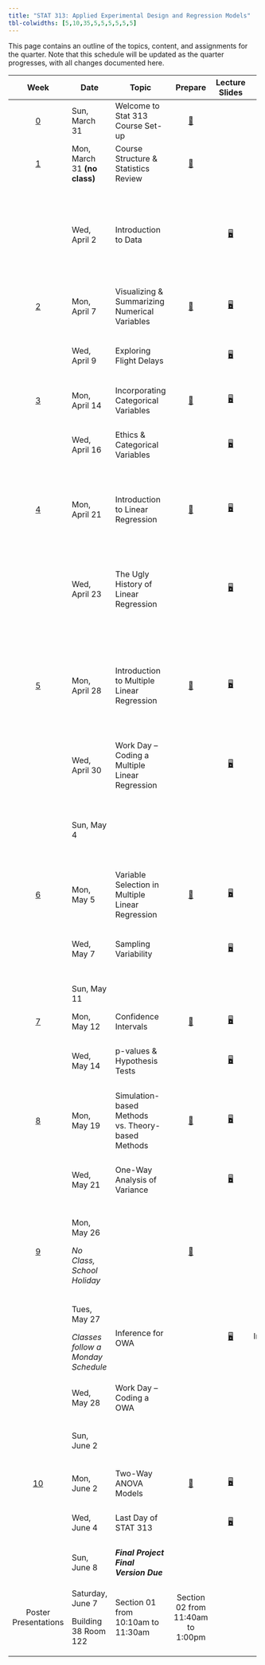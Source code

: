 ```yaml
---
title: "STAT 313: Applied Experimental Design and Regression Models"
tbl-colwidths: [5,10,35,5,5,5,5,5,5]
---
```


This page contains an outline of the topics, content, and assignments for the quarter. Note that this schedule will be updated as the quarter progresses, with all changes documented here.

::: column-screen-inset-right
+-------------------------+------------------------------------+---------------------------------------------------+----------------------------------------------+----------------------------------------------------------------+-------------------------------------------------------------------------------------------------------------------+--------------------------------------------------------------------------------------------------------------------------------------+----------------------------------------------------------------------------------------------------------------------------------+-------------------------------------------------------------------------------------------------------------------------------------------------------+
| Week                    | Date                               | Topic                                             | Prepare                                      | Lecture Slides                                                 | Activity                                                                                                          | Lab                                                                                                                                  | Critique                                                                                                                         | Project                                                                                                                                               |
+:=======================:+====================================+===================================================+:============================================:+:==============================================================:+:=================================================================================================================:+:====================================================================================================================================:+:================================================================================================================================:+:=====================================================================================================================================================:+
| [0](weeks/week-0.qmd)   | Sun, March 31                      | Welcome to Stat 313 Course Set-up                 | [📖](weeks/week-0.qmd "Course Set-up")       |                                                                |                                                                                                                   |                                                                                                                                      |                                                                                                                                  |                                                                                                                                                       |
+-------------------------+------------------------------------+---------------------------------------------------+----------------------------------------------+----------------------------------------------------------------+-------------------------------------------------------------------------------------------------------------------+--------------------------------------------------------------------------------------------------------------------------------------+----------------------------------------------------------------------------------------------------------------------------------+-------------------------------------------------------------------------------------------------------------------------------------------------------+
| [1](weeks/week-1.qmd)   | Mon, March 31 **(no class)**       | Course Structure & Statistics Review              | [📖](weeks/week-1.qmd "Week 1 Coursework")   |                                                                |                                                                                                                   |                                                                                                                                      |                                                                                                                                  |                                                                                                                                                       |
+-------------------------+------------------------------------+---------------------------------------------------+----------------------------------------------+----------------------------------------------------------------+-------------------------------------------------------------------------------------------------------------------+--------------------------------------------------------------------------------------------------------------------------------------+----------------------------------------------------------------------------------------------------------------------------------+-------------------------------------------------------------------------------------------------------------------------------------------------------+
|                         | Wed, April 2                       | Introduction to Data                              |                                              | [🖥](slides/week1-day1-alt.qmd "Week 1 Review Lecture Slides")  | [🎥](https://www.youtube.com/watch?v=_f3latmOhew "Video on How to Work in Quarto")                                | [💻](labs/lab-1.qmd "Lab 1") </br> Due April 7 </br> [Lab 1 Feedback](labs/grading-guides/lab-1-grading-guide.qmd "Lab 1 Feedback")  |                                                                                                                                  |                                                                                                                                                       |
|                         |                                    |                                                   |                                              |                                                                |                                                                                                                   |                                                                                                                                      |                                                                                                                                  |                                                                                                                                                       |
|                         |                                    |                                                   |                                              |                                                                | [📋](activity/week-1-quarto.qmd "Links to video, textbook, and tutorial resources")                               | [Lab 1 Solutions](/labs/grading-guides/lab-1-solutions.qmd "Lab 1 Solutions")                                                        |                                                                                                                                  |                                                                                                                                                       |
+-------------------------+------------------------------------+---------------------------------------------------+----------------------------------------------+----------------------------------------------------------------+-------------------------------------------------------------------------------------------------------------------+--------------------------------------------------------------------------------------------------------------------------------------+----------------------------------------------------------------------------------------------------------------------------------+-------------------------------------------------------------------------------------------------------------------------------------------------------+
| [2](weeks/week-2.qmd)   | Mon, April 7                       | Visualizing & Summarizing Numerical Variables     | [📖](weeks/week-2.qmd "Week 2 Coursework")   | [🖥](slides/week2-day1.qmd "Week 2 Review Lecture Slides")      | [📋](https://bit.ly/week-2-code-along "Code Along Activity")                                                      |                                                                                                                                      |                                                                                                                                  |                                                                                                                                                       |
+-------------------------+------------------------------------+---------------------------------------------------+----------------------------------------------+----------------------------------------------------------------+-------------------------------------------------------------------------------------------------------------------+--------------------------------------------------------------------------------------------------------------------------------------+----------------------------------------------------------------------------------------------------------------------------------+-------------------------------------------------------------------------------------------------------------------------------------------------------+
|                         | Wed, April 9                       | Exploring Flight Delays                           |                                              | [🖥](slides/week2-day2.qmd "Week 2 Lab Warm-up Lecture Slides") |                                                                                                                   | [💻](labs/lab-2.qmd "Lab 2") </br> Due April 14 </br> [Lab 2 Feedback](labs/grading-guides/lab-2-grading-guide.qmd "Lab 2 Feedback") |                                                                                                                                  |                                                                                                                                                       |
+-------------------------+------------------------------------+---------------------------------------------------+----------------------------------------------+----------------------------------------------------------------+-------------------------------------------------------------------------------------------------------------------+--------------------------------------------------------------------------------------------------------------------------------------+----------------------------------------------------------------------------------------------------------------------------------+-------------------------------------------------------------------------------------------------------------------------------------------------------+
| [3](weeks/week-3.qmd)   | Mon, April 14                      | Incorporating Categorical Variables               | [📖](weeks/week-3.qmd "Week 3 Courswork")    | [🖥](slides/week3-day1.qmd "Week 3 Review Lecture Slides")      |                                                                                                                   |                                                                                                                                      |                                                                                                                                  |                                                                                                                                                       |
+-------------------------+------------------------------------+---------------------------------------------------+----------------------------------------------+----------------------------------------------------------------+-------------------------------------------------------------------------------------------------------------------+--------------------------------------------------------------------------------------------------------------------------------------+----------------------------------------------------------------------------------------------------------------------------------+-------------------------------------------------------------------------------------------------------------------------------------------------------+
|                         | Wed, April 16                      | Ethics & Categorical Variables                    |                                              | [🖥](slides/week3-day2.qmd "Week 3 Review Lab Slides")          |                                                                                                                   | [💻](labs/lab-3.qmd "Lab 3") </br> Due April 21 </br> [Lab 3 Feedback](labs/grading-guides/lab-3-grading-guide.qmd "Lab 3 Feedback") | [✍](critique/critique-1.qmd "Statistical Critique 1")[Statistical Critique 1](/critique/critique-1.qmd "Statistical Critique 1") | [📖 Reading a Research Paper Pt. 1](/project/reading-research-paper-pt-1.qmd "📖 Reading a Research Paper Pt. 1")                                     |
+-------------------------+------------------------------------+---------------------------------------------------+----------------------------------------------+----------------------------------------------------------------+-------------------------------------------------------------------------------------------------------------------+--------------------------------------------------------------------------------------------------------------------------------------+----------------------------------------------------------------------------------------------------------------------------------+-------------------------------------------------------------------------------------------------------------------------------------------------------+
| [4](weeks/week-4.qmd)   | Mon, April 21                      | Introduction to Linear Regression                 | [📖](weeks/week-4.qmd "Week 4 Coursework")   | [🖥](slides/week4-day1.qmd "Week 4 Review Lecture Slides")      |                                                                                                                   |                                                                                                                                      | Statistical Critique 1 Due\                                                                                                      | Reading a Research Paper Pt. 1 Due                                                                                                                    |
|                         |                                    |                                                   |                                              |                                                                |                                                                                                                   |                                                                                                                                      | </br> [Statistical Critique 1 Feedback](critique/grading-guides/critique-1-grading.qmd "Statistical Critique 1 Feedback")        |                                                                                                                                                       |
+-------------------------+------------------------------------+---------------------------------------------------+----------------------------------------------+----------------------------------------------------------------+-------------------------------------------------------------------------------------------------------------------+--------------------------------------------------------------------------------------------------------------------------------------+----------------------------------------------------------------------------------------------------------------------------------+-------------------------------------------------------------------------------------------------------------------------------------------------------+
|                         | Wed, April 23                      | The Ugly History of Linear Regression             |                                              | [🖥](slides/week4-day2.qmd "Week 4 Review Lab Slides")          |                                                                                                                   | [💻](labs/lab-4.qmd "Lab 4") </br> Due April 28 </br> [Lab 4 Feedback](labs/grading-guides/lab-4-grading-guide.qmd "Lab 4 Feedback") |                                                                                                                                  | [📁 Midterm Project Proposal](project/midterm-project/midterm-proposal-313.qmd "Midterm Project Proposal")                                            |
|                         |                                    |                                                   |                                              |                                                                |                                                                                                                   |                                                                                                                                      |                                                                                                                                  |                                                                                                                                                       |
|                         |                                    |                                                   |                                              |                                                                |                                                                                                                   |                                                                                                                                      |                                                                                                                                  | [📖 Reading a Research Paper Pt. 2](/project/reading-research-paper-pt-2.qmd "📖 Reading a Research Paper Pt. 2")                                     |
+-------------------------+------------------------------------+---------------------------------------------------+----------------------------------------------+----------------------------------------------------------------+-------------------------------------------------------------------------------------------------------------------+--------------------------------------------------------------------------------------------------------------------------------------+----------------------------------------------------------------------------------------------------------------------------------+-------------------------------------------------------------------------------------------------------------------------------------------------------+
| [5](weeks/week-5.qmd)   | Mon, April 28                      | Introduction to Multiple Linear Regression        | [📖](weeks/week-5.qmd "Week 5 Coursework")   | [🖥](slides/week5-day1.qmd "Week 5 Review Lecture Slides")      | [📋](activity/week-5-sample-selection.qmd "Sample Selection & Scope of Inference Activity")                       |                                                                                                                                      |                                                                                                                                  | Midterm Project Proposal Due                                                                                                                          |
|                         |                                    |                                                   |                                              |                                                                |                                                                                                                   |                                                                                                                                      |                                                                                                                                  |                                                                                                                                                       |
|                         |                                    |                                                   |                                              |                                                                |                                                                                                                   |                                                                                                                                      |                                                                                                                                  | Reading a Research Paper Pt. 2 Due                                                                                                                    |
+-------------------------+------------------------------------+---------------------------------------------------+----------------------------------------------+----------------------------------------------------------------+-------------------------------------------------------------------------------------------------------------------+--------------------------------------------------------------------------------------------------------------------------------------+----------------------------------------------------------------------------------------------------------------------------------+-------------------------------------------------------------------------------------------------------------------------------------------------------+
|                         | Wed, April 30                      | Work Day -- Coding a Multiple Linear Regression   |                                              | [🖥](slides/week5-day2.qmd "Midterm Project Warm-up Slides")    | [📋](activity/week-5-model-justification.qmd "Model Justification Critique")                                      |                                                                                                                                      |                                                                                                                                  | [Midterm Project Instructions](/project/midterm-project/midterm-project-directions.qmd "Midterm Project Instructions")                                |
+-------------------------+------------------------------------+---------------------------------------------------+----------------------------------------------+----------------------------------------------------------------+-------------------------------------------------------------------------------------------------------------------+--------------------------------------------------------------------------------------------------------------------------------------+----------------------------------------------------------------------------------------------------------------------------------+-------------------------------------------------------------------------------------------------------------------------------------------------------+
|                         | Sun, May 4                         |                                                   |                                              |                                                                |                                                                                                                   |                                                                                                                                      |                                                                                                                                  | Midterm Project First Draft Due                                                                                                                       |
|                         |                                    |                                                   |                                              |                                                                |                                                                                                                   |                                                                                                                                      |                                                                                                                                  |                                                                                                                                                       |
|                         |                                    |                                                   |                                              |                                                                |                                                                                                                   |                                                                                                                                      |                                                                                                                                  | [Grading Rubric](/project/midterm-project/midterm-project-grading-rubric.qmd "Grading Rubric")                                                        |
+-------------------------+------------------------------------+---------------------------------------------------+----------------------------------------------+----------------------------------------------------------------+-------------------------------------------------------------------------------------------------------------------+--------------------------------------------------------------------------------------------------------------------------------------+----------------------------------------------------------------------------------------------------------------------------------+-------------------------------------------------------------------------------------------------------------------------------------------------------+
| [6](weeks/week-6.qmd)   | Mon, May 5                         | Variable Selection in Multiple Linear Regression  | [📖](weeks/week-6.qmd "Week 6 Coursework")   | [🖥](slides/week6-day1.qmd "Week 6 Review Lecture Slides")      | [📋](activity/week-6-model-selection.qmd "Model Selection Activity")                                              |                                                                                                                                      |                                                                                                                                  |                                                                                                                                                       |
+-------------------------+------------------------------------+---------------------------------------------------+----------------------------------------------+----------------------------------------------------------------+-------------------------------------------------------------------------------------------------------------------+--------------------------------------------------------------------------------------------------------------------------------------+----------------------------------------------------------------------------------------------------------------------------------+-------------------------------------------------------------------------------------------------------------------------------------------------------+
|                         | Wed, May 7                         | Sampling Variability                              |                                              | [🖥](slides/week6-day2.qmd "Week 6 Review Lecture Slides")      | [📋](activity/week-7-sampling-activity.qmd "Exploring Sampling Concepts")                                         | [💻](labs/lab-6.qmd "Lab 6") </br> Due May 12 </br> [Lab 6 Feedback](labs/grading-guides/lab-6-grading-guide.qmd "Lab 6 Feedback")   |                                                                                                                                  |                                                                                                                                                       |
+-------------------------+------------------------------------+---------------------------------------------------+----------------------------------------------+----------------------------------------------------------------+-------------------------------------------------------------------------------------------------------------------+--------------------------------------------------------------------------------------------------------------------------------------+----------------------------------------------------------------------------------------------------------------------------------+-------------------------------------------------------------------------------------------------------------------------------------------------------+
|                         | Sun, May 11                        |                                                   |                                              |                                                                |                                                                                                                   |                                                                                                                                      |                                                                                                                                  | Midterm Project Final Version Due                                                                                                                     |
+-------------------------+------------------------------------+---------------------------------------------------+----------------------------------------------+----------------------------------------------------------------+-------------------------------------------------------------------------------------------------------------------+--------------------------------------------------------------------------------------------------------------------------------------+----------------------------------------------------------------------------------------------------------------------------------+-------------------------------------------------------------------------------------------------------------------------------------------------------+
| [7](weeks/week-7.qmd)   | Mon, May 12                        | Confidence Intervals                              | [📖](weeks/week-7.qmd "Week 7 Coursework")   | [🖥](slides/week7-day2.qmd "Week 7 Lab Review Slides")          |                                                                                                                   |                                                                                                                                      |                                                                                                                                  |                                                                                                                                                       |
+-------------------------+------------------------------------+---------------------------------------------------+----------------------------------------------+----------------------------------------------------------------+-------------------------------------------------------------------------------------------------------------------+--------------------------------------------------------------------------------------------------------------------------------------+----------------------------------------------------------------------------------------------------------------------------------+-------------------------------------------------------------------------------------------------------------------------------------------------------+
|                         | Wed, May 14                        | p-values & Hypothesis Tests                       |                                              | [🖥](slides/week8-day1.qmd "Week 8 Review Lecture Slides")      | [📋](activity/week-8-grade-check.qmd "Grade Check-in")                                                            | [💻](labs/lab-7.qmd "Lab 7") </br> Due May 19 </br> [Lab 7 Feedback](labs/grading-guides/lab-7-grading-guide.qmd "Lab 7 Feedback")   | [✍ Statistical Critique 2](/critique/critique-2.qmd)                                                                             |                                                                                                                                                       |
+-------------------------+------------------------------------+---------------------------------------------------+----------------------------------------------+----------------------------------------------------------------+-------------------------------------------------------------------------------------------------------------------+--------------------------------------------------------------------------------------------------------------------------------------+----------------------------------------------------------------------------------------------------------------------------------+-------------------------------------------------------------------------------------------------------------------------------------------------------+
| [8](weeks/week-8.qmd)   | Mon, May 19                        | Simulation-based Methods vs. Theory-based Methods | [📖](weeks/week-8.qmd "Week 8 Coursework")   | [🖥](slides/week8-day2.qmd "Week 8 Lab Review Slides")          |                                                                                                                   |                                                                                                                                      | [✍](critique/critique-2.qmd "Statistical Critique 2")Statistical Critique 2 Due                                                  |                                                                                                                                                       |
+-------------------------+------------------------------------+---------------------------------------------------+----------------------------------------------+----------------------------------------------------------------+-------------------------------------------------------------------------------------------------------------------+--------------------------------------------------------------------------------------------------------------------------------------+----------------------------------------------------------------------------------------------------------------------------------+-------------------------------------------------------------------------------------------------------------------------------------------------------+
|                         | Wed, May 21                        | One-Way Analysis of Variance                      |                                              | [🖥](slides/week9-day1.qmd "One-way ANOVA Review")              |                                                                                                                   | [💻](labs/lab-8.qmd "Lab 8") </br> Due May 26 </br> [Lab 8 Feedback](labs/grading-guides/lab-8-grading-guide.qmd "Lab 8 Feedback")   |                                                                                                                                  |                                                                                                                                                       |
+-------------------------+------------------------------------+---------------------------------------------------+----------------------------------------------+----------------------------------------------------------------+-------------------------------------------------------------------------------------------------------------------+--------------------------------------------------------------------------------------------------------------------------------------+----------------------------------------------------------------------------------------------------------------------------------+-------------------------------------------------------------------------------------------------------------------------------------------------------+
| [9](weeks/week-9.qmd)   | Mon, May 26                        |                                                   | [📖](weeks/week-9.qmd "Week 9 Coursework")   |                                                                | \                                                                                                                 |                                                                                                                                      |                                                                                                                                  |                                                                                                                                                       |
|                         |                                    |                                                   |                                              |                                                                |                                                                                                                   |                                                                                                                                      |                                                                                                                                  |                                                                                                                                                       |
|                         | *No Class, School Holiday*         |                                                   |                                              |                                                                |                                                                                                                   |                                                                                                                                      |                                                                                                                                  |                                                                                                                                                       |
+-------------------------+------------------------------------+---------------------------------------------------+----------------------------------------------+----------------------------------------------------------------+-------------------------------------------------------------------------------------------------------------------+--------------------------------------------------------------------------------------------------------------------------------------+----------------------------------------------------------------------------------------------------------------------------------+-------------------------------------------------------------------------------------------------------------------------------------------------------+
|                         | Tues, May 27                       | Inference for OWA                                 |                                              | [🖥](slides/week9-day2.qmd "Coding a One-way ANOVA")            | Assessing Independence: [📋](project/final-project-help/assess_independence.qmd "Help on Assessing Independence") |                                                                                                                                      |                                                                                                                                  | [📁 Final Project Instructions](project/final-project/final-project-directions.qmd "Final Project Instructions")                                      |
|                         |                                    |                                                   |                                              |                                                                |                                                                                                                   |                                                                                                                                      |                                                                                                                                  |                                                                                                                                                       |
|                         | *Classes follow a Monday Schedule* |                                                   |                                              |                                                                |                                                                                                                   |                                                                                                                                      |                                                                                                                                  |                                                                                                                                                       |
+-------------------------+------------------------------------+---------------------------------------------------+----------------------------------------------+----------------------------------------------------------------+-------------------------------------------------------------------------------------------------------------------+--------------------------------------------------------------------------------------------------------------------------------------+----------------------------------------------------------------------------------------------------------------------------------+-------------------------------------------------------------------------------------------------------------------------------------------------------+
|                         | Wed, May 28                        | Work Day -- Coding a OWA                          |                                              |                                                                |                                                                                                                   |                                                                                                                                      |                                                                                                                                  |                                                                                                                                                       |
+-------------------------+------------------------------------+---------------------------------------------------+----------------------------------------------+----------------------------------------------------------------+-------------------------------------------------------------------------------------------------------------------+--------------------------------------------------------------------------------------------------------------------------------------+----------------------------------------------------------------------------------------------------------------------------------+-------------------------------------------------------------------------------------------------------------------------------------------------------+
|                         | Sun, June 2                        |                                                   |                                              |                                                                |                                                                                                                   |                                                                                                                                      |                                                                                                                                  | ***Final Project First Draft Due*** </br> Grading Rubric: [✅](project/final-project/final-project-grading-rubric.qmd "Final Project Grading Rubric") |
+-------------------------+------------------------------------+---------------------------------------------------+----------------------------------------------+----------------------------------------------------------------+-------------------------------------------------------------------------------------------------------------------+--------------------------------------------------------------------------------------------------------------------------------------+----------------------------------------------------------------------------------------------------------------------------------+-------------------------------------------------------------------------------------------------------------------------------------------------------+
| [10](weeks/week-10.qmd) | Mon, June 2                        | Two-Way ANOVA Models                              | [📖](weeks/week-10.qmd "Week 10 Coursework") | [🖥](slides/week10-day1.qmd "Week 10 Review Slides")            |                                                                                                                   |                                                                                                                                      |                                                                                                                                  |                                                                                                                                                       |
+-------------------------+------------------------------------+---------------------------------------------------+----------------------------------------------+----------------------------------------------------------------+-------------------------------------------------------------------------------------------------------------------+--------------------------------------------------------------------------------------------------------------------------------------+----------------------------------------------------------------------------------------------------------------------------------+-------------------------------------------------------------------------------------------------------------------------------------------------------+
|                         | Wed, June 4                        | Last Day of STAT 313                              |                                              | [🖥](slides/week10-day2.qmd "Final Class Debrief")              |                                                                                                                   |                                                                                                                                      |                                                                                                                                  | What **should not** be in your project: [📋](project/final-project-help/no-gos.qmd "Things that don't belong in your report!")                        |
+-------------------------+------------------------------------+---------------------------------------------------+----------------------------------------------+----------------------------------------------------------------+-------------------------------------------------------------------------------------------------------------------+--------------------------------------------------------------------------------------------------------------------------------------+----------------------------------------------------------------------------------------------------------------------------------+-------------------------------------------------------------------------------------------------------------------------------------------------------+
|                         | Sun, June 8                        | ***Final Project Final Version Due***             |                                              |                                                                |                                                                                                                   |                                                                                                                                      |                                                                                                                                  | Grading Rubric: [✅](project/final-project/final-project-grading-rubric.qmd "Final Project Grading Rubric")                                           |
+-------------------------+------------------------------------+---------------------------------------------------+----------------------------------------------+----------------------------------------------------------------+-------------------------------------------------------------------------------------------------------------------+--------------------------------------------------------------------------------------------------------------------------------------+----------------------------------------------------------------------------------------------------------------------------------+-------------------------------------------------------------------------------------------------------------------------------------------------------+
| Poster Presentations    | Saturday, June 7                   | Section 01 from 10:10am to 11:30am                | Section 02 from 11:40am to 1:00pm            |                                                                |                                                                                                                   |                                                                                                                                      |                                                                                                                                  | Presentation Instructions                                                                                                                             |
|                         |                                    |                                                   |                                              |                                                                |                                                                                                                   |                                                                                                                                      |                                                                                                                                  |                                                                                                                                                       |
|                         | Building 38 Room 122               |                                                   |                                              |                                                                |                                                                                                                   |                                                                                                                                      |                                                                                                                                  |                                                                                                                                                       |
+-------------------------+------------------------------------+---------------------------------------------------+----------------------------------------------+----------------------------------------------------------------+-------------------------------------------------------------------------------------------------------------------+--------------------------------------------------------------------------------------------------------------------------------------+----------------------------------------------------------------------------------------------------------------------------------+-------------------------------------------------------------------------------------------------------------------------------------------------------+
:::

